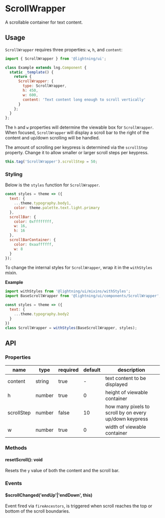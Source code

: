 
# ScrollWrapper

A scrollable container for text content.

## Usage

`ScrollWrapper` requires three properties: `w`, `h`, and `content`:

```js
import { ScrollWrapper } from '@lightning/ui';

class Example extends lng.Component {
  static _template() {
    return {
      ScrollWrapper: {
        type: ScrollWrapper,
        h: 450,
        w: 600,
        content: 'Text content long enough to scroll vertically'
      }
    };
  }
};
```

<Canvas>
  <Story id="scrollwrapper--basic" />
</Canvas>

The `h` and `w` properties will determine the viewable box for `ScrollWrapper`. When focused, `ScrollWrapper` will display a scroll bar to the right of the content and up/down scrolling will be handled.

The amount of scrolling per keypress is determined via the `scrollStep` property. Change it to allow smaller or larger scroll steps per keypress.

```js
this.tag('ScrollWrapper').scrollStep = 50;
```

### Styling

Below is the `styles` function for `ScrollWrapper`.

```js
const styles = theme => ({
  text: {
    ...theme.typography.body1,
    color: theme.palette.text.light.primary
  },
  scrollBar: {
    color: 0xffffffff,
    w: 16,
    h: 16
  },
  scrollBarContainer: {
    color: 0xaaffffff,
    w: 8
  }
});
```

To change the internal styles for `ScrollWrapper`, wrap it in the `withStyles` mixin.

**Example**

```js
import withStyles from '@lightning/ui/mixins/withStyles';
import BaseScrollWrapper from '@lightning/ui/components/ScrollWrapper';

const styles = theme => ({
  text: {
    ...theme.typography.body2
  }
})
class ScrollWrapper = withStyles(BaseScrollWrapper, styles);
```

## API

### Properties

name|type|required|default|description
--|--|--|--|--
content|string|true|-|text content to be displayed
h|number|true|0|height of viewable container
scrollStep|number|false|10|how many pixels to scroll by on every up/down keypress
w|number|true|0|width of viewable container

### Methods

#### resetScroll(): void

Resets the `y` value of both the content and the scroll bar.

### Events

#### $scrollChanged('endUp'|'endDown', this)

Event fired via `fireAncestors`, is triggered when scroll reaches the top or bottom of the scroll boundaries.